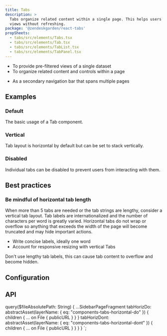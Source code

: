 ```yaml
---
title: Tabs
description: >
  Tabs organize related content within a single page. This helps users alternate between
  views without refreshing.
package: '@zendeskgarden/react-tabs'
propSheets:
  - tabs/src/elements/Tabs.tsx
  - tabs/src/elements/Tab.tsx
  - tabs/src/elements/TabList.tsx
  - tabs/src/elements/TabPanel.tsx
---
```


<Usage>
  <Use>
    <ul>
      <li>To provide pre-filtered views of a single dataset</li>
      <li>To organize related content and controls within a page</li>
    </ul>
  </Use>
  <Misuse>
    <ul>
      <li>As a secondary navigation bar that spans multiple pages</li>
    </ul>
  </Misuse>
</Usage>

## Examples

### Default

The basic usage of a Tab component.


<CodeExample code={TabsDefaultCode}>
  <TabsDefault />
</CodeExample>

### Vertical

Tab layout is horizontal by default but can be set to stack vertically.


<CodeExample code={TabsVerticalCode}>
  <TabsVertical />
</CodeExample>

### Disabled

Individual tabs can be disabled to prevent users from interacting with them.


<CodeExample code={TabsDisabledCode}>
  <TabsDisabled />
</CodeExample>

## Best practices

### Be mindful of horizontal tab length

When more than 5 tabs are needed or the tab strings are lengthy, consider a vertical tab layout. Tab
labels are internationalized and the number of characters per word is greatly varied. Horizontal
tabs do not wrap or overflow so anything that exceeds the width of the page will become truncated
and may hide important actions.

<BestPractice>
  <Do imageSource={props.data.tabHorizDo.children[0].publicURL}>
    <ul>
      <li>Write concise labels, ideally one word</li>
      <li>Account for responsive resizing with vertical Tabs</li>
    </ul>
  </Do>
  <Dont imageSource={props.data.tabHorizDont.children[0].publicURL}>
    <p>Don't use lengthy tab labels, this can cause tab content to overflow and become hidden.</p>
  </Dont>
</BestPractice>

## Configuration

<Configuration reactPackage={props.data.mdx.package} propSheets={props.data.mdx.propsSheets} />

## API

<PropSheets propSheets={props.data.mdx.propsSheets} />


  query($fileAbsolutePath: String) {
    ...SidebarPageFragment
    tabHorizDo: abstractAsset(layerName: { eq: "components-tabs-horizontal-do" }) {
      children {
        ... on File {
          publicURL
        }
      }
    }
    tabHorizDont: abstractAsset(layerName: { eq: "components-tabs-horizontal-dont" }) {
      children {
        ... on File {
          publicURL
        }
      }
    }
  }
`;
